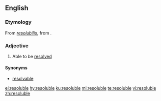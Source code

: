 {{also|résoluble}}
==English==

===Etymology===
From {{etyl|LL.|en}} ''[[resolubilis]]'', from {{etyl|la|en}} {{term|resolvō|lang=la}}.

===Adjective===
{{en-adj}}

# Able to be [[resolved]]

====Synonyms====
* [[resolvable]]

[[el:resoluble]]
[[hy:resoluble]]
[[ku:resoluble]]
[[ml:resoluble]]
[[te:resoluble]]
[[vi:resoluble]]
[[zh:resoluble]]